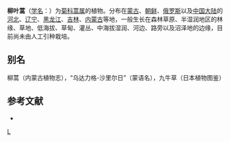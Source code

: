 {{Speciesbox
| taxon = Artemisia integrifolia
| binomial_authority = Linn.
}}

'''柳叶蒿'''（[[学名|学名]]：{{lang|la|''Artemisia integrifolia''}}）为[[菊科|菊科]][[蒿属|蒿属]]的植物。分布在[[蒙古|蒙古]]、[[朝鲜|朝鲜]]、[[俄罗斯|俄罗斯]]以及[[中国大陆|中国大陆]]的[[河北|河北]]、[[辽宁|辽宁]]、[[黑龙江|黑龙江]]、[[吉林|吉林]]、[[内蒙古|内蒙古]]等地，一般生长在森林草原、半湿润地区的林缘、草地、低海拔、草甸、灌丛、中海拔湿润、河边、路旁以及沼泽地的边缘，目前尚未由人工引种栽培。

== 别名 ==
柳蒿（内蒙古植物志），“乌达力格-沙里尔日”（蒙语名），九牛草（日本植物图鉴）

== 参考文献 ==
<div class="references-small">
* {{cite web| url =http://www.bioinfo.cn/db05/KmzwSpecies.php?action=view&id=3921| title =柳叶蒿| work =《中国高等植物数据库全库》| publisher =中国科学院微生物研究所| author =昆明植物研究所| accessdate =2009-02-24| deadurl =yes| archiveurl =https://web.archive.org/web/20160305044436/http://www.bioinfo.cn/db05/KmzwSpecies.php?action=view&id=3921| archivedate =2016-03-05}}
</div>
{{Taxonbar|from=Q11109469}}

[[Category:蒿属|L]]